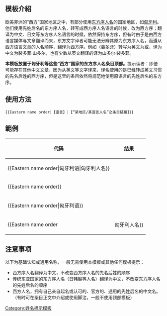 <IncludeOnly><!-- 在這裡加入模板的保護標識 --></IncludeOnly>
<!-- 在本行下編輯模板說明 -->
== 模板介紹 ==
欧美非洲的“西方”国家地区之中，有部分使用[[人名#顺序|东方序人名]]的国家地区，如[[匈牙利人名|匈牙利]]。他们使用先姓后名的东方序人名，转写成西方序人名语言的时候，改为西方序；翻译为中文、日文等东方序人名语言的时候，依然保持东方序，但有时由于是由西方语言媒体与文章翻译而来，东方文字译者可能无法分辨其原为东方序人名，而遵从西方语言文章的人名顺序，翻译为西方序。例如{{lang|hu|Petőfi Sándor}}（[[裴多菲]]）转写为英文为{{lang|hu|Sándor Petőfi}}或{{lang|en|Sandor Petofi}}，译为中文为裴多菲·山多尔，也有少数从英文翻译的译为山多尔·裴多菲。

'''本模板放置于匈牙利等这些“西方”国家的东方序人名条目顶部。'''提示读者：即便可能存在其他中文文章，因为从英文等文字译来，译名使用的是已经转成英文习惯的先名后姓的西方序，但是这里的条目依然将规范地使用原语言的先姓后名的东方序。

== 使用方法 ==
<pre>{{Eastern name order|【语言】|【“某地区/某语言人名”之条目链接】}}</pre>

== 範例 ==
{| class="wikitable"
! 代码
! 结果
|-
| <nowiki>{{Eastern name order|匈牙利语|匈牙利人名}}</nowiki>
| {{Eastern name order|匈牙利语|匈牙利人名}}
|-
| <nowiki>{{Eastern name order}}</nowiki>
| {{Eastern name order}}
|-
| <nowiki>{{Eastern name order|匈牙利语}}</nowiki>
| {{Eastern name order|匈牙利语}}
|-
| <nowiki>{{Eastern name order||匈牙利人名}}</nowiki>
| {{Eastern name order||匈牙利人名}}
|}

== 注意事项 ==
以下为基础认知或通用名称，一般无需使用本模板或其他任何模板提示：
*西方序人名翻译为中文，不改变西方序人名的先名后姓的顺序
*传统东亚国家的东方序人名（日韩越等人名）翻译为中文，不改变东方序人名的先姓后名的顺序
*西方人名，拥有自己亲自起名或认可的、官方的、通用的先姓后名的中文名。（有时可在条目正文中介绍或使用脚注，一般不使用顶部模板）
<!-- 
== 參見 ==

== 给模板编辑者的说明 ==
=== 模板结构 ===
=== 实现方法 ===
=== 编辑注意 ===
 --><includeOnly>
<!-- 本行下加入模板的分類 -->
[[Category:姓名標示模板]]
</includeOnly>